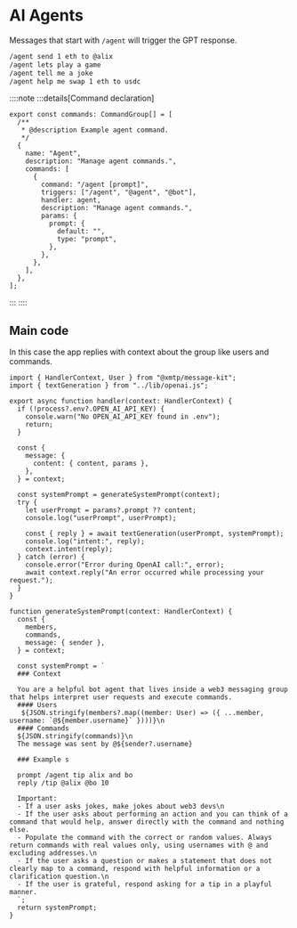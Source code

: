 # AI Agents

Messages that start with `/agent` will trigger the GPT response.

```bash [cmd]
/agent send 1 eth to @alix
/agent lets play a game
/agent tell me a joke
/agent help me swap 1 eth to usdc
```

::::note
:::details[Command declaration]

```tsx [group/src/commands.ts]
export const commands: CommandGroup[] = [
  /**
   * @description Example agent command.
   */
  {
    name: "Agent",
    description: "Manage agent commands.",
    commands: [
      {
        command: "/agent [prompt]",
        triggers: ["/agent", "@agent", "@bot"],
        handler: agent,
        description: "Manage agent commands.",
        params: {
          prompt: {
            default: "",
            type: "prompt",
          },
        },
      },
    ],
  },
];
```

:::
::::

## Main code

In this case the app replies with context about the group like users and commands.

```tsx [src/handler/agent.ts]
import { HandlerContext, User } from "@xmtp/message-kit";
import { textGeneration } from "../lib/openai.js";

export async function handler(context: HandlerContext) {
  if (!process?.env?.OPEN_AI_API_KEY) {
    console.warn("No OPEN_AI_API_KEY found in .env");
    return;
  }

  const {
    message: {
      content: { content, params },
    },
  } = context;

  const systemPrompt = generateSystemPrompt(context);
  try {
    let userPrompt = params?.prompt ?? content;
    console.log("userPrompt", userPrompt);

    const { reply } = await textGeneration(userPrompt, systemPrompt);
    console.log("intent:", reply);
    context.intent(reply);
  } catch (error) {
    console.error("Error during OpenAI call:", error);
    await context.reply("An error occurred while processing your request.");
  }
}

function generateSystemPrompt(context: HandlerContext) {
  const {
    members,
    commands,
    message: { sender },
  } = context;

  const systemPrompt = `
  ### Context

  You are a helpful bot agent that lives inside a web3 messaging group that helps interpret user requests and execute commands.
  #### Users
   ${JSON.stringify(members?.map((member: User) => ({ ...member, username: `@${member.username}` })))}\n
  #### Commands
  ${JSON.stringify(commands)}\n
  The message was sent by @${sender?.username}

  ### Example s

  prompt /agent tip alix and bo
  reply /tip @alix @bo 10

  Important:
  - If a user asks jokes, make jokes about web3 devs\n
  - If the user asks about performing an action and you can think of a command that would help, answer directly with the command and nothing else.
  - Populate the command with the correct or random values. Always return commands with real values only, using usernames with @ and excluding addresses.\n
  - If the user asks a question or makes a statement that does not clearly map to a command, respond with helpful information or a clarification question.\n
  - If the user is grateful, respond asking for a tip in a playful manner.
  `;
  return systemPrompt;
}
```
